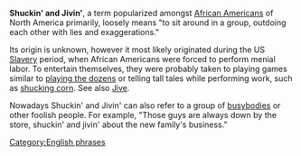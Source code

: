 '''Shuckin' and Jivin' ''', a term popularized amongst [[African Americans]] of North America primarily, loosely means "to sit
around in a group, outdoing each other with lies and
exaggerations."

Its origin is unknown, however it most likely originated during
the US [[Slavery]] period, when African Americans were forced to
perform menial labor. To entertain themselves, they were probably
taken to playing games similar to [[playing the dozens]] or
telling tall tales while performing work, such as [[shucking corn]]. See also [[Jive]].

Nowadays Shuckin' and Jivin' can also refer to a group of
[[busybody|busybodies]] or other foolish people. For example, "Those guys
are always down by the store, shuckin' and jivin' about the new
family's business."

[[Category:English phrases]]